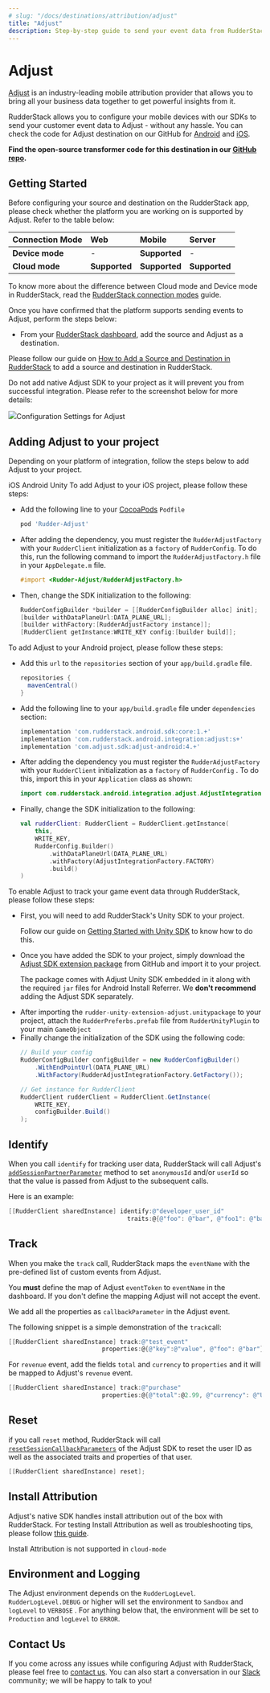```yaml
---
# slug: "/docs/destinations/attribution/adjust"
title: "Adjust"
description: Step-by-step guide to send your event data from RudderStack to Adjust
---
```


# Adjust

[Adjust](https://adjust.com) is an industry-leading mobile attribution provider that allows you to bring all your business data together to get powerful insights from it.

RudderStack allows you to configure your mobile devices with our SDKs to send your customer event data to Adjust - without any hassle. You can check the code for Adjust destination on our GitHub for [Android](https://github.com/rudderlabs/rudder-integration-adjust-android) and [iOS](https://github.com/rudderlabs/rudder-integration-adjust-ios).

<div class="successBlock">

  **Find the open-source transformer code for this destination in our <a href="https://github.com/rudderlabs/rudder-transformer/tree/master/v0/destinations/adj">GitHub repo</a>.**
</div>

## Getting Started

Before configuring your source and destination on the RudderStack app, please check whether the platform you are working on is supported by Adjust. Refer to the table below:

| **Connection Mode** | **Web**       | **Mobile**    | **Server**    |
| :------------------ | :------------ | :------------ | :------------ |
| **Device mode**     | -             | **Supported** | -             |
| **Cloud mode**      | **Supported** | **Supported** | **Supported** |

<div class="infoBlock">

To know more about the difference between Cloud mode and Device mode in RudderStack, read the <a href="https://rudderstack.com/docs/rudderstack-connection-modes/">RudderStack connection modes</a> guide.

</div>

Once you have confirmed that the platform supports sending events to Adjust, perform the steps below:

- From your [RudderStack dashboard](https://app.rudderlabs.com/), add the source and Adjust as a destination.

<div class="infoBlock">

Please follow our guide on <a href="https://rudderstack.com/docs/rudderstack-cloud/connections/">How to Add a Source and Destination in RudderStack</a> to add a source and destination in RudderStack.

</div>

<div class="warningBlock">

Do not add native Adjust SDK to your project as it will prevent you from successful integration. Please refer to the screenshot below for more details:

</div>

<img src="../../assets/adjust.png" /><span class="imageTitle">Configuration Settings for Adjust</span>

## Adding Adjust to your project

Depending on your platform of integration, follow the steps below to add Adjust to your project.

<!--{% tabs %}
{% tab title="iOS" %}
To add Adjust to your iOS project, please follow these steps:

- Add the following line to your [CocoaPods](https://cocoapods.org) `Podfile`

```ruby
pod 'Rudder-Adjust'
```

- After adding the dependency, you must register the `RudderAdjustFactory` with your `RudderClient` initialization as a `factory` of `RudderConfig`. To do this, run the following command to import the `RudderAdjustFactory.h` file in your `AppDelegate.m` file.

```objectivec
#import <Rudder-Adjust/RudderAdjustFactory.h>
```

- Then, change the SDK initialization to the following:

```objectivec
RudderConfigBuilder *builder = [[RudderConfigBuilder alloc] init];
[builder withDataPlaneUrl:DATA_PLANE_URL];
[builder withFactory:[RudderAdjustFactory instance]];
[RudderClient getInstance:WRITE_KEY config:[builder build]];
```

{% endtab %}

{% tab title="Android" %}
To add Adjust to your Android project, please follow these steps:

- Add this `url` to the `repositories` section of your `app/build.gradle` file.

```groovy
repositories {
  mavenCentral()
}
```

- Add the following line to your `app/build.gradle` file under `dependencies` section:

```groovy
implementation 'com.rudderstack.android.sdk:core:1.+'
implementation 'com.rudderstack.android.integration:adjust:s+'
implementation 'com.adjust.sdk:adjust-android:4.+'
```

- After adding the dependency you must register the `RudderAdjustFactory` with your `RudderClient` initialization as a `factory` of `RudderConfig` . To do this, import this in your `Application` class as shown:

```java
import com.rudderstack.android.integration.adjust.AdjustIntegrationFactory;
```

- Finally, change the SDK initialization to the following:

```kotlin
val rudderClient: RudderClient = RudderClient.getInstance(
    this,
    WRITE_KEY,
    RudderConfig.Builder()
        .withDataPlaneUrl(DATA_PLANE_URL)
        .withFactory(AdjustIntegrationFactory.FACTORY)
        .build()
)
```

{% endtab %}

{% tab title="Unity" %}
To enable Adjust to track your game event data through RudderStack, please follow these steps:

- First, you will need to add RudderStack's Unity SDK to your project.

<div class="infoBlock">

Follow our guide on [Getting Started with Unity SDK](https://rudderstack.com/docs/stream-sources/rudderstack-sdk-integration-guides/getting-started-with-unity-sdk) to know how to do this.

</div>

- Once you have added the SDK to your project, simply download the [Adjust SDK extension package](https://github.com/rudderlabs/rudder-sdk-unity/tree/master/Integrations/Adjust/RudderAdjust) from GitHub and import it to your project.

<div class="warningBlock">

The package comes with Adjust Unity SDK embedded in it along with the required `jar` files for Android Install Referrer. We **don't recommend** adding the Adjust SDK separately.

</div>

- After importing the `rudder-unity-extension-adjust.unitypackage` to your project, attach the `RudderPreferbs.prefab` file from `RudderUnityPlugin` to your main `GameObject`
- Finally change the initialization of the SDK using the following code:

```csharp
// Build your config
RudderConfigBuilder configBuilder = new RudderConfigBuilder()
    .WithEndPointUrl(DATA_PLANE_URL)
    .WithFactory(RudderAdjustIntegrationFactory.GetFactory());

// Get instance for RudderClient
RudderClient rudderClient = RudderClient.GetInstance(
    WRITE_KEY,
    configBuilder.Build()
);
```

{% endtab %}
{% endtabs %} -->

<Tabs>
  <TabList>
    <Tab>iOS</Tab>
    <Tab>Android</Tab>
    <Tab>Unity</Tab>
  </TabList>
    <TabPanels>
      <TabPanel>
        To add Adjust to your iOS project, please follow these steps:
<ul>
<li>Add the following line to your <a href="https://cocoapods.org">CocoaPods</a> <code class="inline-code">Podfile</code>
<span>

```ruby
pod 'Rudder-Adjust'
```
</span>
</li>
<li>After adding the dependency, you must register the <code class="inline-code">RudderAdjustFactory</code> with your <code class="inline-code">RudderClient</code> initialization as a <code class="inline-code">factory</code> of <code class="inline-code">RudderConfig</code>. To do this, run the following command to import the <code class="inline-code">RudderAdjustFactory.h</code> file in your <code class="inline-code">AppDelegate.m</code> file.
<span>

```objectivec
#import <Rudder-Adjust/RudderAdjustFactory.h>
```
</span>
</li>
<li>Then, change the SDK initialization to the following:
<span>

```objectivec
RudderConfigBuilder *builder = [[RudderConfigBuilder alloc] init];
[builder withDataPlaneUrl:DATA_PLANE_URL];
[builder withFactory:[RudderAdjustFactory instance]];
[RudderClient getInstance:WRITE_KEY config:[builder build]];
```
</span>
</li>
</ul>
      </TabPanel>
      <TabPanel>
        To add Adjust to your Android project, please follow these steps:
<ul>
<li>Add this <code class="inline-code">url</code> to the <code class="inline-code">repositories</code> section of your <code class="inline-code">app/build.gradle</code> file.
<span>

```groovy
repositories {
  mavenCentral()
}
```
</span>
</li>
<li>Add the following line to your <code class="inline-code">app/build.gradle</code> file under <code class="inline-code">dependencies</code> section:
<span>

```groovy
implementation 'com.rudderstack.android.sdk:core:1.+'
implementation 'com.rudderstack.android.integration:adjust:s+'
implementation 'com.adjust.sdk:adjust-android:4.+'
```
</span>
</li>
<li>After adding the dependency you must register the <code class="inline-code">RudderAdjustFactory</code> with your <code class="inline-code">RudderClient</code> initialization as a <code class="inline-code">factory</code> of <code class="inline-code">RudderConfig</code> . To do this, import this in your <code class="inline-code">Application</code> class as shown:
<span>

```java
import com.rudderstack.android.integration.adjust.AdjustIntegrationFactory;
```
</span>
</li>
<li>Finally, change the SDK initialization to the following:
<span>

```kotlin
val rudderClient: RudderClient = RudderClient.getInstance(
    this,
    WRITE_KEY,
    RudderConfig.Builder()
        .withDataPlaneUrl(DATA_PLANE_URL)
        .withFactory(AdjustIntegrationFactory.FACTORY)
        .build()
)
```
</span>
</li>
</ul>
      </TabPanel>
      <TabPanel>
        To enable Adjust to track your game event data through RudderStack, please follow these steps:
<ul>
<li>First, you will need to add RudderStack's Unity SDK to your project.

<div class="infoBlock">

Follow our guide on <a href="https://rudderstack.com/docs/stream-sources/rudderstack-sdk-integration-guides/getting-started-with-unity-sdk">Getting Started with Unity SDK</a> to know how to do this.

</div>
</li>
<li>Once you have added the SDK to your project, simply download the <a href="https://github.com/rudderlabs/rudder-sdk-unity/tree/master/Integrations/Adjust/RudderAdjust">Adjust SDK extension package</a> from GitHub and import it to your project.

<div class="warningBlock">

The package comes with Adjust Unity SDK embedded in it along with the required <code class="inline-code">jar</code> files for Android Install Referrer. We **don't recommend** adding the Adjust SDK separately.

</div>
</li>
<li>After importing the <code class="inline-code">rudder-unity-extension-adjust.unitypackage</code> to your project, attach the <code class="inline-code">RudderPreferbs.prefab</code> file from <code class="inline-code">RudderUnityPlugin</code> to your main <code class="inline-code">GameObject</code>
</li>
<li>Finally change the initialization of the SDK using the following code:
<span>

```csharp
// Build your config
RudderConfigBuilder configBuilder = new RudderConfigBuilder()
    .WithEndPointUrl(DATA_PLANE_URL)
    .WithFactory(RudderAdjustIntegrationFactory.GetFactory());

// Get instance for RudderClient
RudderClient rudderClient = RudderClient.GetInstance(
    WRITE_KEY,
    configBuilder.Build()
);
```
</span>
</li>
</ul>
      </TabPanel>
    </TabPanels>
</Tabs>

## Identify

When you call `identify` for tracking user data, RudderStack will call Adjust's [`addSessionPartnerParameter`](https://github.com/adjust/ios_sdk#session-partner-parameters) method to set `anonymousId` and/or `userId` so that the value is passed from Adjust to the subsequent calls.

Here is an example:

```objectivec
[[RudderClient sharedInstance] identify:@"developer_user_id"
                                 traits:@{@"foo": @"bar", @"foo1": @"bar1"}];
```

## Track

When you make the `track` call, RudderStack maps the `eventName` with the pre-defined list of custom events from Adjust.

<div class="warningBlock">

You **must** define the map of Adjust <code class="inline-code">eventToken</code> to <code class="inline-code">eventName</code> in the dashboard. If you don't define the mapping Adjust will not accept the event.

</div>

We add all the properties as `callbackParameter` in the Adjust event.

The following snippet is a simple demonstration of the `track`call:

```objectivec
[[RudderClient sharedInstance] track:@"test_event"
                          properties:@{@"key":@"value", @"foo": @"bar"}];
```

For `revenue` event, add the fields `total` and `currency` to `properties` and it will be mapped to Adjust's `revenue` event.

```objectivec
[[RudderClient sharedInstance] track:@"purchase"
                          properties:@{@"total":@2.99, @"currency": @"USD"}];
```

## Reset

if you call `reset` method, RudderStack will call [`resetSessionCallbackParameters`](https://github.com/adjust/ios_sdk#session-callback-parameters) of the Adjust SDK to reset the user ID as well as the associated traits and properties of that user.

```objectivec
[[RudderClient sharedInstance] reset];
```

## Install Attribution

Adjust's native SDK handles install attribution out of the box with RudderStack. For testing Install Attribution as well as troubleshooting tips, please follow [this guide](https://help.adjust.com/resources/testing-console).

<div class="warningBlock">

Install Attribution is not supported in <code class="inline-code">cloud-mode</code>

</div>

## Environment and Logging

The Adjust environment depends on the `RudderLogLevel`. `RudderLogLevel.DEBUG` or higher will set the environment to `Sandbox` and `logLevel` to `VERBOSE` . For anything below that, the environment will be set to `Production` and `logLevel` to `ERROR`.

## Contact Us

If you come across any issues while configuring Adjust with RudderStack, please feel free to [contact us](mailto:%20docs@rudderstack.com). You can also start a conversation in our [Slack](https://rudderstack.com/join-rudderstack-slack-community) community; we will be happy to talk to you!
